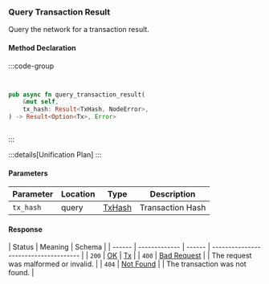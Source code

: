 ### Query Transaction Result

Query the network for a transaction result.

#### Method Declaration

:::code-group

```python [Python]

```

```typescript [TypeScript]

```

```rust [Rust]
pub async fn query_transaction_result(
    &mut self,
    tx_hash: Result<TxHash, NodeError>,
) -> Result<Option<Tx>, Error>
```

```url [API]

```

:::

:::details[Unification Plan]
:::

#### Parameters

| Parameter | Location | Type     | Description      |
| --------- | -------- | -------- | ---------------- |
| `tx_hash` | query    | [TxHash] | Transaction Hash |

#### Response

| Status | Meaning       | Schema |
| ------ | ------------- | ------ | ------------------------------------- |
| `200`  | [OK]          | [Tx]   |
| `400`  | [Bad Request] |        | The request was malformed or invalid. |
| `404`  | [Not Found]   |        | The transaction was not found.        |

[TxHash]: /types/tx_hash
[OK]: /types/ok
[Tx]: /types/tx
[Bad Request]: /types/bad-request
[Not Found]: /types/not-found